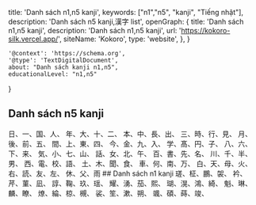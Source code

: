   title: 'Danh sách n1,n5 kanji',
  keywords: ["n1","n5", "kanji", "Tiếng nhật"],
  description: 'Danh sách n5 kanji,漢字 list',
  openGraph: {
    title: 'Danh sách n1,n5 kanji',
    description: 'Danh sách n1,n5 kanji',
    url: 'https://kokoro-silk.vercel.app/',
    siteName: 'Kokoro',
    type: 'website',
  },
}

    '@context': 'https://schema.org',
    '@type': 'TextDigitalDocument',
    about: "Danh sách kanji n1,n5",
    educationalLevel: "n1,n5"
}

## Danh sách n5 kanji
<Link href="/kanji/日">日</Link>、<Link href="/kanji/一">一</Link>、<Link href="/kanji/国">国</Link>、<Link href="/kanji/人">人</Link>、
<Link href="/kanji/年">年</Link>、<Link href="/kanji/大">大</Link>、<Link href="/kanji/十">十</Link>、<Link href="/kanji/二">二</Link>、
<Link href="/kanji/本">本</Link>、<Link href="/kanji/中">中</Link>、<Link href="/kanji/長">長</Link>、<Link href="/kanji/出">出</Link>、
<Link href="/kanji/三">三</Link>、<Link href="/kanji/時">時</Link>、<Link href="/kanji/行">行</Link>、<Link href="/kanji/見">見</Link>、
<Link href="/kanji/月">月</Link>、<Link href="/kanji/後">後</Link>、<Link href="/kanji/前">前</Link>、<Link href="/kanji/五">五</Link>、
<Link href="/kanji/間">間</Link>、<Link href="/kanji/上">上</Link>、<Link href="/kanji/東">東</Link>、<Link href="/kanji/四">四</Link>、
<Link href="/kanji/今">今</Link>、<Link href="/kanji/金">金</Link>、<Link href="/kanji/九">九</Link>、<Link href="/kanji/入">入</Link>、
<Link href="/kanji/学">学</Link>、<Link href="/kanji/髙">髙</Link>、<Link href="/kanji/円">円</Link>、<Link href="/kanji/子">子</Link>、
<Link href="/kanji/八">八</Link>、<Link href="/kanji/六">六</Link>、<Link href="/kanji/下">下</Link>、<Link href="/kanji/来">来</Link>、
<Link href="/kanji/気">気</Link>、<Link href="/kanji/小">小</Link>、<Link href="/kanji/七">七</Link>、<Link href="/kanji/山">山</Link>、
<Link href="/kanji/話">話</Link>、<Link href="/kanji/女">女</Link>、<Link href="/kanji/北">北</Link>、<Link href="/kanji/午">午</Link>、
<Link href="/kanji/百">百</Link>、<Link href="/kanji/書">書</Link>、<Link href="/kanji/先">先</Link>、<Link href="/kanji/名">名</Link>、
<Link href="/kanji/川">川</Link>、<Link href="/kanji/千">千</Link>、<Link href="/kanji/半">半</Link>、<Link href="/kanji/男">男</Link>、
<Link href="/kanji/西">西</Link>、<Link href="/kanji/電">電</Link>、<Link href="/kanji/校">校</Link>、<Link href="/kanji/語">語</Link>、
<Link href="/kanji/土">土</Link>、<Link href="/kanji/木">木</Link>、<Link href="/kanji/聞">聞</Link>、<Link href="/kanji/食">食</Link>、
<Link href="/kanji/車">車</Link>、<Link href="/kanji/何">何</Link>、<Link href="/kanji/南">南</Link>、<Link href="/kanji/万">万</Link>、
<Link href="/kanji/白">白</Link>、<Link href="/kanji/天">天</Link>、<Link href="/kanji/母">母</Link>、<Link href="/kanji/火">火</Link>、
<Link href="/kanji/右">右</Link>、<Link href="/kanji/読">読</Link>、<Link href="/kanji/友">友</Link>、<Link href="/kanji/左">左</Link>、
<Link href="/kanji/休">休</Link>、<Link href="/kanji/父">父</Link>、<Link href="/kanji/雨">雨</Link>
## Danh sách n1 kanji
<Link href="/kanji/瑳">瑳</Link>、<Link href="/kanji/柾">柾</Link>、<Link href="/kanji/鵬">鵬</Link>、<Link href="/kanji/袈">袈</Link>、
<Link href="/kanji/衿">衿</Link>、<Link href="/kanji/芹">芹</Link>、<Link href="/kanji/菫">菫</Link>、<Link href="/kanji/凪">凪</Link>、
<Link href="/kanji/諄">諄</Link>、<Link href="/kanji/鞠">鞠</Link>、<Link href="/kanji/玖">玖</Link>、<Link href="/kanji/瑶">瑶</Link>、
<Link href="/kanji/耀">耀</Link>、<Link href="/kanji/湧">湧</Link>、<Link href="/kanji/茄">茄</Link>、<Link href="/kanji/熙">熙</Link>、
<Link href="/kanji/瑚">瑚</Link>、<Link href="/kanji/滉">滉</Link>、<Link href="/kanji/鴻">鴻</Link>、<Link href="/kanji/綺">綺</Link>、
<Link href="/kanji/魁">魁</Link>、<Link href="/kanji/琳">琳</Link>、<Link href="/kanji/麟">麟</Link>、<Link href="/kanji/瞭">瞭</Link>、
<Link href="/kanji/燎">燎</Link>、<Link href="/kanji/綸">綸</Link>、<Link href="/kanji/椋">椋</Link>、<Link href="/kanji/槻">槻</Link>、
<Link href="/kanji/裟">裟</Link>、<Link href="/kanji/笙">笙</Link>、<Link href="/kanji/漱">漱</Link>、<Link href="/kanji/朔">朔</Link>、
<Link href="/kanji/颯">颯</Link>、<Link href="/kanji/碩">碩</Link>、<Link href="/kanji/蒔">蒔</Link>、<Link href="/kanji/竣">竣</Link>、